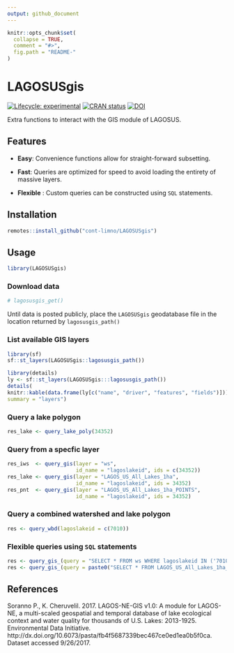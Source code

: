 ```yaml
---
output: github_document
---
```


<!-- README.md is generated from README.Rmd. Please edit that file -->

```r
knitr::opts_chunk$set(
  collapse = TRUE,
  comment = "#>",
  fig.path = "README-"
)
```

# LAGOSUSgis

[![Lifecycle: experimental](https://img.shields.io/badge/lifecycle-experimental-orange.svg)](https://www.tidyverse.org/lifecycle/#experimental) [![CRAN status](https://www.r-pkg.org/badges/version/LAGOSUSgis)](https://cran.r-project.org/package=LAGOSUSgis) [![DOI](https://zenodo.org/badge/106293356.svg)](https://zenodo.org/badge/latestdoi/106293356)



Extra functions to interact with the GIS module of LAGOSUS.

## Features

* **Easy**: Convenience functions allow for straight-forward subsetting.

* **Fast**: Queries are optimized for speed to avoid loading the entirety of massive layers. 

* **Flexible** : Custom queries can be constructed using `SQL` statements.

## Installation

```r
remotes::install_github("cont-limno/LAGOSUSgis")
```

## Usage

```r
library(LAGOSUSgis)
```

### Download data

```r
# lagosusgis_get()
```

Until data is posted publicly, place the `LAGOSUSgis` geodatabase file in the location returned by `lagosusgis_path()`

### List available GIS layers

```r
library(sf)
sf::st_layers(LAGOSUSgis::lagosusgis_path())
```

```r
library(details)
ly <- sf::st_layers(LAGOSUSgis:::lagosusgis_path())
details(
knitr::kable(data.frame(ly[c("name", "driver", "features", "fields")])), 
summary = "layers")
```

### Query a lake polygon

```r
res_lake <- query_lake_poly(34352)
```

### Query from a specfic layer

```r
res_iws  <- query_gis(layer = "ws", 
                      id_name = "lagoslakeid", ids = c(34352))
res_lake <- query_gis(layer = "LAGOS_US_All_Lakes_1ha", 
                      id_name = "lagoslakeid", ids = 34352)
res_pnt  <- query_gis(layer = "LAGOS_US_All_Lakes_1ha_POINTS", 
                      id_name = "lagoslakeid", ids = 34352)
```

### Query a combined watershed and lake polygon

```r
res <- query_wbd(lagoslakeid = c(7010))
```

### Flexible queries using `SQL` statements

```r
res <- query_gis_(query = "SELECT * FROM ws WHERE lagoslakeid IN ('7010')")
res <- query_gis_(query = paste0("SELECT * FROM LAGOS_US_All_Lakes_1ha_points WHERE lake_centroidstate LIKE '", "RI", "' AND lake_totalarea_ha > 4"))
```

## References
Soranno P., K. Cheruvelil. 2017. LAGOS-NE-GIS v1.0: A module for LAGOS-NE, a multi-scaled geospatial and temporal database of lake ecological context and water quality for thousands of U.S. Lakes: 2013-1925. Environmental Data Initiative. http://dx.doi.org/10.6073/pasta/fb4f5687339bec467ce0ed1ea0b5f0ca. Dataset accessed 9/26/2017.
